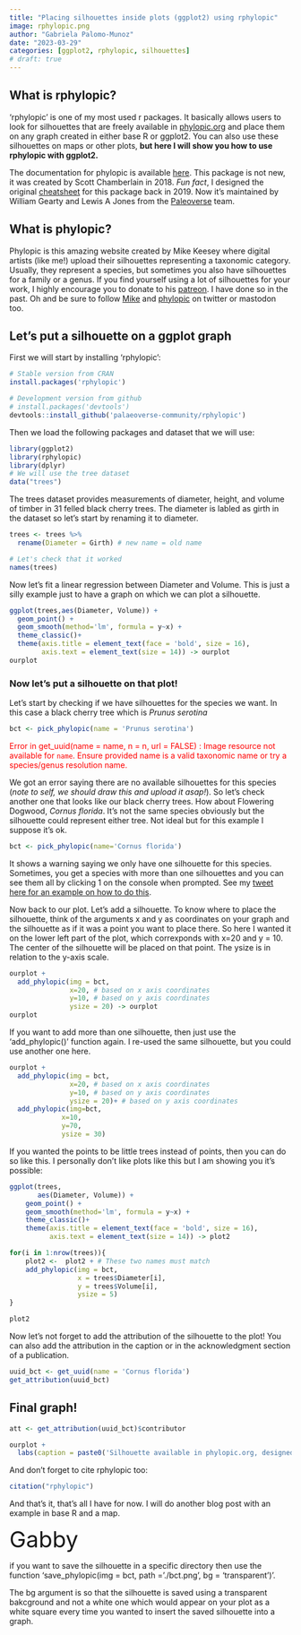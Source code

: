 ```yaml
---
title: "Placing silhouettes inside plots (ggplot2) using rphylopic"
image: rphylopic.png
author: "Gabriela Palomo-Munoz"
date: "2023-03-29"
categories: [ggplot2, rphylopic, silhouettes]
# draft: true
---
```


## What is rphylopic?

'rphylopic' is one of my most used r packages. It basically allows users to look for silhouettes that are freely available in [phylopic.org](www.phylopic.org) and place them on any graph created in either base R or ggplot2. You can also use these silhouettes on maps or other plots, **but here I will show you how to use rphylopic with ggplot2.**

The documentation for phylopic is available [here](https://github.com/palaeoverse-community/rphylopic). This package is not new, it was created by Scott Chamberlain in 2018. *Fun fact*, I designed the original [cheatsheet](https://github.com/rstudio/cheatsheets/blob/main/rphylopic.pdf) for this package back in 2019. Now it's maintained by William Gearty and Lewis A Jones from the [Paleoverse](https://rphylopic.palaeoverse.org/) team.

## What is phylopic?

Phylopic is this amazing website created by Mike Keesey where digital artists (like me!) upload their silhouettes representing a taxonomic category. Usually, they represent a species, but sometimes you also have silhouettes for a family or a genus. If you find yourself using a lot of silhouettes for your work, I highly encourage you to donate to his [patreon](https://www.patreon.com/tmkeesey). I have done so in the past. Oh and be sure to follow [Mike](https://twitter.com/tmkeesey) and [phylopic](https://twitter.com/PhyloPic) on twitter or mastodon too.

## Let's put a silhouette on a ggplot graph

First we will start by installing 'rphylopic':

```r
# Stable version from CRAN
install.packages('rphylopic')

# Development version from github
# install.packages('devtools')
devtools::install_github('palaeoverse-community/rphylopic')
```

Then we load the following packages and dataset that we will use:

```r
library(ggplot2)
library(rphylopic)
library(dplyr)
# We will use the tree dataset 
data("trees")
```

The trees dataset provides measurements of diameter, height, and volume of timber in 31 felled black cherry trees. The diameter is labled as girth in the dataset so let's start by renaming it to diameter.

```r
trees <- trees %>% 
  rename(Diameter = Girth) # new name = old name

# Let's check that it worked 
names(trees)
```

Now let's fit a linear regression between Diameter and Volume. This is just a silly example just to have a graph on which we can plot a silhouette.

```r
ggplot(trees,aes(Diameter, Volume)) +
  geom_point() +
  geom_smooth(method='lm', formula = y~x) +
  theme_classic()+
  theme(axis.title = element_text(face = 'bold', size = 16),
        axis.text = element_text(size = 14)) -> ourplot
ourplot 
```

### Now let's put a silhouette on that plot!

Let's start by checking if we have silhouettes for the species we want. In this case a black cherry tree which is *Prunus serotina*

```r
bct <- pick_phylopic(name = 'Prunus serotina')
```

[ Error in get_uuid(name = name, n = n, url = FALSE) : Image resource not available for `name`. Ensure provided name is a valid taxonomic name or try a species/genus resolution name. ]{style="color:red;"}

We got an error saying there are no available silhouettes for this species (*note to self, we should draw this and upload it asap!*). So let's check another one that looks like our black cherry trees. How about Flowering Dogwood, *Cornus florida*. It's not the same species obviously but the silhouette could represent either tree. Not ideal but for this example I suppose it's ok.

```r
bct <- pick_phylopic(name='Cornus florida')
```

It shows a warning saying we only have one silhouette for this species. Sometimes, you get a species with more than one silhouettes and you can see them all by clicking 1 on the console when prompted. See my [tweet here for an example on how to do this](https://twitter.com/gabbspalomo/status/1639645295209267201?s=20).

Now back to our plot. Let's add a silhouette. To know where to place the silhouette, think of the arguments x and y as coordinates on your graph and the silhouette as if it was a point you want to place there. So here I wanted it on the lower left part of the plot, which correxponds with x=20 and y = 10. The center of the silhouette will be placed on that point. The ysize is in relation to the y-axis scale.

```r
ourplot +
  add_phylopic(img = bct,
               x=20, # based on x axis coordinates
               y=10, # based on y axis coordinates 
               ysize = 20) -> ourplot 
ourplot
```

If you want to add more than one silhouette, then just use the 'add_phylopic()' function again. I re-used the same silhouette, but you could use another one here.

```r
ourplot +
  add_phylopic(img = bct,
               x=20, # based on x axis coordinates
               y=10, # based on y axis coordinates 
               ysize = 20)+ # based on y axis coordinates 
  add_phylopic(img=bct, 
             x=10, 
             y=70, 
             ysize = 30)
```

If you wanted the points to be little trees instead of points, then you can do so like this. I personally don't like plots like this but I am showing you it's possible:

```r
ggplot(trees,
       aes(Diameter, Volume)) +
    geom_point() +
    geom_smooth(method='lm', formula = y~x) +
    theme_classic()+
    theme(axis.title = element_text(face = 'bold', size = 16),
          axis.text = element_text(size = 14)) -> plot2

for(i in 1:nrow(trees)){
    plot2 <-  plot2 + # These two names must match 
    add_phylopic(img = bct, 
                 x = trees$Diameter[i],
                 y = trees$Volume[i], 
                 ysize = 5)
}

plot2
```

Now let's not forget to add the attribution of the silhouette to the plot! You can also add the attribution in the caption or in the acknowledgment section of a publication.

```r
uuid_bct <- get_uuid(name = 'Cornus florida')
get_attribution(uuid_bct)
```

## Final graph!

```r
att <- get_attribution(uuid_bct)$contributor 

ourplot +
  labs(caption = paste0('Silhouette available in phylopic.org, designed by ', att))

```

And don't forget to cite rphylopic too:

```r
citation("rphylopic")
```

And that's it, that's all I have for now. I will do another blog post with an example in base R and a map.

[Gabby]{style="color:deepskyblue4;font-size:40px;"} 

:::{.callout-note title='How to save silhouettes'}
if you want to save the silhouette in a specific directory then use the function 'save_phylopic(img = bct, path = './bct.png', bg = 'transparent')'.

The bg argument is so that the silhouette is saved using a transparent bakcground and not a white one which would appear on your plot as a white square every time you wanted to insert the saved silhouette into a graph. 
:::
